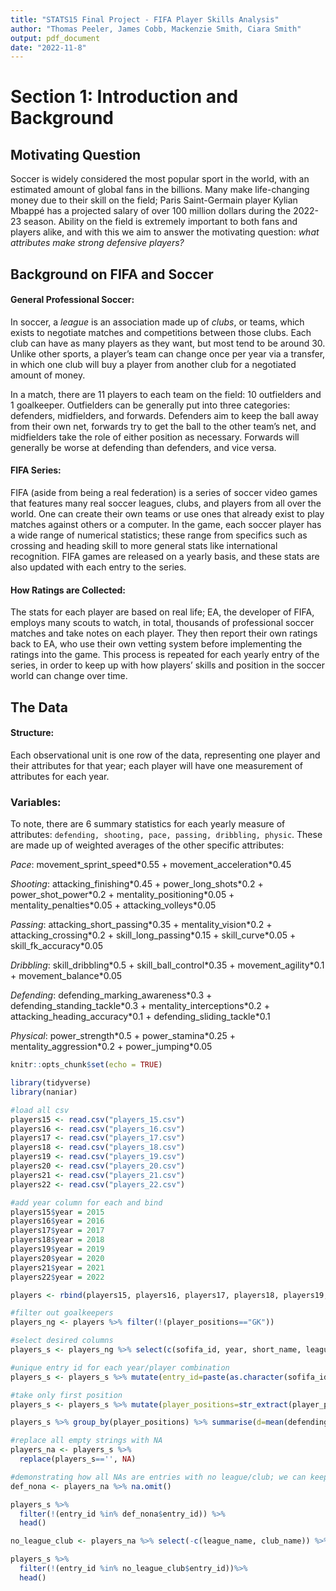 ---
title: "STATS15 Final Project - FIFA Player Skills Analysis"
author: "Thomas Peeler, James Cobb, Mackenzie Smith, Ciara Smith"
output: pdf_document
date: "2022-11-8"
---
# Section 1: Introduction and Background

## Motivating Question

Soccer is widely considered the most popular sport in the world, with an estimated amount of global fans in the billions. Many make life-changing money due to their skill on the field; Paris Saint-Germain player Kylian Mbappé has a projected salary of over 100 million dollars during the 2022-23 season. Ability on the field is extremely important to both fans and players alike, and with this we aim to answer the motivating question: *what attributes make strong defensive players?*

## Background on FIFA and Soccer

#### General Professional Soccer: 
In soccer, a _league_ is an association made up of _clubs_, or teams, which exists to negotiate matches and competitions between those clubs. Each club can have as many players as they want, but most tend to be around 30. Unlike other sports, a player's team can change once per year via a transfer, in which one club will buy a player from another club for a negotiated amount of money.

In a match, there are 11 players to each team on the field: 10 outfielders and 1 goalkeeper. Outfielders can be generally put into three categories: defenders, midfielders, and forwards. Defenders aim to keep the ball away from their own net, forwards try to get the ball to the other team's net, and midfielders take the role of either position as necessary. Forwards will generally be worse at defending than defenders, and vice versa. 

#### FIFA Series: 
FIFA (aside from being a real federation) is a series of soccer video games that features many real soccer leagues, clubs, and players from all over the world. One can create their own teams or use ones that already exist to play matches against others or a computer. In the game, each soccer player has a wide range of numerical statistics; these range from specifics such as crossing and heading skill to more general stats like international recognition. FIFA games are released on a yearly basis, and these stats are also updated with each entry to the series.

#### How Ratings are Collected: 
The stats for each player are based on real life; EA, the developer of FIFA, employs many scouts to watch, in total, thousands of professional soccer matches and take notes on each player. They then report their own ratings back to EA, who use their own vetting system before implementing the ratings into the game. This process is repeated for each yearly entry of the series, in order to keep up with how players' skills and position in the soccer world can change over time.

## The Data

#### Structure: 
Each observational unit is one row of the data, representing one player and their attributes for that year; each player will have one measurement of attributes for each year.

### Variables: 
To note, there are 6 summary statistics for each yearly measure of attributes: `defending, shooting, pace, passing, dribbling, physic`. These are made up of weighted averages of the other specific attributes:

*Pace*: movement_sprint_speed\*0.55 + movement_acceleration\*0.45

*Shooting*: attacking_finishing\*0.45 + power_long_shots\*0.2 + power_shot_power\*0.2 + mentality_positioning\*0.05 + mentality_penalties\*0.05 + attacking_volleys\*0.05

*Passing*: attacking_short_passing\*0.35 + mentality_vision\*0.2 + attacking_crossing\*0.2 + skill_long_passing\*0.15 + skill_curve\*0.05 + skill_fk_accuracy\*0.05

*Dribbling*: skill_dribbling\*0.5 + skill_ball_control\*0.35 + movement_agility\*0.1 + movement_balance\*0.05

*Defending*: defending_marking_awareness\*0.3 + defending_standing_tackle\*0.3 + mentality_interceptions\*0.2 + attacking_heading_accuracy\*0.1 + defending_sliding_tackle\*0.1

*Physical*: power_strength\*0.5 + power_stamina\*0.25 + mentality_aggression\*0.2 + power_jumping\*0.05



```{r setup, include=FALSE, message=FALSE}
knitr::opts_chunk$set(echo = TRUE)
```

```{r}
library(tidyverse)
library(naniar)
```

```{r}
#load all csv
players15 <- read.csv("players_15.csv")
players16 <- read.csv("players_16.csv")
players17 <- read.csv("players_17.csv")
players18 <- read.csv("players_18.csv")
players19 <- read.csv("players_19.csv")
players20 <- read.csv("players_20.csv")
players21 <- read.csv("players_21.csv")
players22 <- read.csv("players_22.csv")

#add year column for each and bind
players15$year = 2015
players16$year = 2016
players17$year = 2017
players18$year = 2018
players19$year = 2019
players20$year = 2020
players21$year = 2021
players22$year = 2022

players <- rbind(players15, players16, players17, players18, players19, players20, players21, players22)

#filter out goalkeepers
players_ng <- players %>% filter(!(player_positions=="GK"))

#select desired columns
players_s <- players_ng %>% select(c(sofifa_id, year, short_name, league_name, club_name, weight_kg, height_cm, age, player_positions, defending, shooting, pace, passing, dribbling, physic))

#unique entry id for each year/player combination
players_s <- players_s %>% mutate(entry_id=paste(as.character(sofifa_id), "_", as.character(year), sep="")) %>% relocate(entry_id, .before = sofifa_id)
```


```{r}
#take only first position
players_s <- players_s %>% mutate(player_positions=str_extract(player_positions, "^[A-Z]+"))
```

```{r}
players_s %>% group_by(player_positions) %>% summarise(d=mean(defending), s=mean(shooting))
```


```{r}
#replace all empty strings with NA
players_na <- players_s %>% 
  replace(players_s=='', NA)
```

```{r}
#demonstrating how all NAs are entries with no league/club; we can keep them
def_nona <- players_na %>% na.omit()

players_s %>%
  filter(!(entry_id %in% def_nona$entry_id)) %>%
  head()

no_league_club <- players_na %>% select(-c(league_name, club_name)) %>% na.omit()

players_s %>%
  filter(!(entry_id %in% no_league_club$entry_id))%>%
  head()
```

```{r}

```



